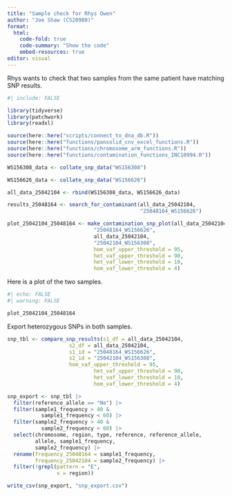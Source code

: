 ```yaml
---
title: "Sample check for Rhys Owen"
author: "Joe Shaw (CS20980)"
format:
  html:
    code-fold: true
    code-summary: "Show the code"
    embed-resources: true
editor: visual
---
```


Rhys wants to check that two samples from the same patient have matching SNP results.

```r
#| include: FALSE

library(tidyverse)
library(patchwork)
library(readxl)

source(here::here("scripts/connect_to_dna_db.R"))
source(here::here("functions/pansolid_cnv_excel_functions.R"))
source(here::here("functions/chromosome_arm_functions.R"))
source(here::here("functions/contamination_functions_INC10994.R"))

```

```r

WS156308_data <- collate_snp_data("WS156308")

WS156626_data <- collate_snp_data("WS156626")

all_data_25042104 <- rbind(WS156308_data, WS156626_data)

results_25048164 <- search_for_contaminant(all_data_25042104,
                                           "25048164_WS156626")

plot_25042104_25048164 <- make_contamination_snp_plot(all_data_25042104,
                            "25048164_WS156626",
                            all_data_25042104,
                            "25042104_WS156308",
                            hom_vaf_upper_threshold = 95,
                            het_vaf_upper_threshold = 90,
                            het_vaf_lower_threshold = 10,
                            hom_vaf_lower_threshold = 4)

```

Here is a plot of the two samples.

```r
#| echo: FALSE
#| warning: FALSE

plot_25042104_25048164

```

Export heterozygous SNPs in both samples.

```r

snp_tbl <- compare_snp_results(s1_df = all_data_25042104,
                    s2_df = all_data_25042104,
                    s1_id = "25048164_WS156626",
                    s2_id = "25042104_WS156308",
                    hom_vaf_upper_threshold = 95,
                            het_vaf_upper_threshold = 90,
                            het_vaf_lower_threshold = 10,
                            hom_vaf_lower_threshold = 4)

snp_export <- snp_tbl |> 
  filter(reference_allele == "No") |> 
  filter(sample1_frequency > 40 &
           sample1_frequency < 60) |>
  filter(sample2_frequency > 40 &
           sample2_frequency < 60) |>
  select(chromosome, region, type, reference, reference_allele,
         allele, sample1_frequency, 
         sample2_frequency) |>  
  rename(frequency_25048164 = sample1_frequency,
         frequency_25042104 = sample2_frequency) |> 
  filter(!grepl(pattern = "E",
                x = region))

write_csv(snp_export, "snp_export.csv")

```
